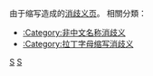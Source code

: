 由于缩写造成的[[Wikipedia:消歧义|消歧义页]]。
{{CategoryTOC}}
相關分類：
*[[:Category:非中文名称消歧义|:Category:非中文名称消歧义]]
*[[:Category:拉丁字母缩写消歧义|:Category:拉丁字母缩写消歧义]]

[[Category:消歧义|S{{PAGENAME}}]]
[[Category:縮寫|S]]